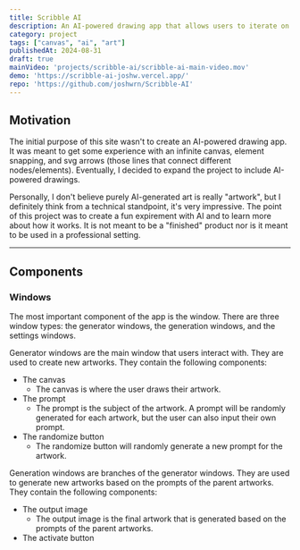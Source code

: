 ```yaml
---
title: Scribble AI
description: An AI-powered drawing app that allows users to iterate on their rough sketches and create new artworks.
category: project
tags: ["canvas", "ai", "art"]
publishedAt: 2024-08-31
draft: true
mainVideo: 'projects/scribble-ai/scribble-ai-main-video.mov'
demo: 'https://scribble-ai-joshw.vercel.app/'
repo: 'https://github.com/joshwrn/Scribble-AI'
---
```


## Motivation

The initial purpose of this site wasn't to create an AI-powered drawing app. It was meant to get some experience with an infinite canvas, element snapping, and svg arrows (those lines that connect different nodes/elements). Eventually, I decided to expand the project to include AI-powered drawings.

Personally, I don't believe purely AI-generated art is really "artwork", but I definitely think from a technical standpoint, it's very impressive. The point of this project was to create a fun expirement with AI and to learn more about how it works. It is not meant to be a "finished" product nor is it meant to be used in a professional setting.

---

## Components

### Windows

The most important component of the app is the window. There are three window types: the generator windows, the generation windows, and the settings windows. 

Generator windows are the main window that users interact with. They are used to create new artworks. They contain the following components:
- The canvas
  - The canvas is where the user draws their artwork.
- The prompt
  - The prompt is the subject of the artwork. A prompt will be randomly generated for each artwork, but the user can also input their own prompt.
- The randomize button
  - The randomize button will randomly generate a new prompt for the artwork.

Generation windows are branches of the generator windows. They are used to generate new artworks based on the prompts of the parent artworks. They contain the following components:
- The output image
  - The output image is the final artwork that is generated based on the prompts of the parent artworks.
- The activate button





